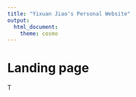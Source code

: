 ```yaml
---
title: "Yixuan Jiao's Personal Website"
output:
  html_document:
    theme: cosmo
---
```


# Landing page
T
